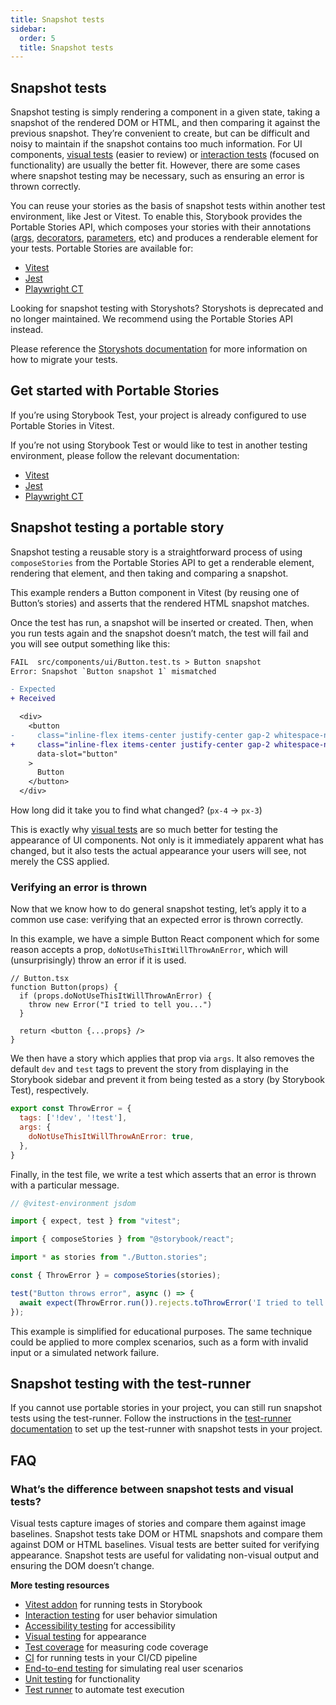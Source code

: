 ```yaml
---
title: Snapshot tests
sidebar:
  order: 5
  title: Snapshot tests
---
```


## Snapshot tests

Snapshot testing is simply rendering a component in a given state, taking a snapshot of the rendered DOM or HTML, and then comparing it against the previous snapshot. They’re convenient to create, but can be difficult and noisy to maintain if the snapshot contains too much information. For UI components, [visual tests](./visual-testing.mdx) (easier to review) or [interaction tests](./interaction-testing.mdx) (focused on functionality) are usually the better fit. However, there are some cases where snapshot testing may be necessary, such as ensuring an error is thrown correctly.

You can reuse your stories as the basis of snapshot tests within another test environment, like Jest or Vitest. To enable this, Storybook provides the Portable Stories API, which composes your stories with their annotations ([args](../writing-stories/args.mdx), [decorators](../writing-stories/decorators.mdx), [parameters](../writing-stories/parameters.mdx), etc) and produces a renderable element for your tests. Portable Stories are available for:

- [Vitest](../api/portable-stories/portable-stories-vitest.mdx)
- [Jest](../api/portable-stories/portable-stories-jest.mdx)
- [Playwright CT](../api/portable-stories/portable-stories-playwright.mdx)

<Callout variant="info">

Looking for snapshot testing with Storyshots? Storyshots is deprecated and no longer maintained. We recommend using the Portable Stories API instead.

Please reference the [Storyshots documentation](../../release-8-6/docs/writing-tests/snapshot-testing/storyshots-migration-guide.mdx) for more information on how to migrate your tests.

</Callout>

## Get started with Portable Stories

If you’re using Storybook Test, your project is already configured to use Portable Stories in Vitest.

If you’re not using Storybook Test or would like to test in another testing environment, please follow the relevant documentation:

- [Vitest](../api/portable-stories/portable-stories-vitest.mdx#1-apply-project-level-annotations)
- [Jest](../api/portable-stories/portable-stories-jest.mdx#1-apply-project-level-annotations)
- [Playwright CT](../api/portable-stories/portable-stories-playwright.mdx#1-apply-project-level-annotations)

## Snapshot testing a portable story

Snapshot testing a reusable story is a straightforward process of using `composeStories` from the Portable Stories API to get a renderable element, rendering that element, and then taking and comparing a snapshot.

This example renders a Button component in Vitest (by reusing one of Button’s stories) and asserts that the rendered HTML snapshot matches.

<CodeSnippets path="button-snapshot-test-portable-stories.md" />

Once the test has run, a snapshot will be inserted or created. Then, when you run tests again and the snapshot doesn’t match, the test will fail and you will see output something like this:

```diff
FAIL  src/components/ui/Button.test.ts > Button snapshot
Error: Snapshot `Button snapshot 1` mismatched

- Expected
+ Received

  <div>
    <button
-     class="inline-flex items-center justify-center gap-2 whitespace-nowrap rounded-md text-sm font-medium transition-all disabled:pointer-events-none disabled:opacity-50 [&_svg]:pointer-events-none [&_svg:not([class*='size-'])]:size-4 shrink-0 [&_svg]:shrink-0 outline-none focus-visible:border-ring focus-visible:ring-ring/50 focus-visible:ring-[3px] aria-invalid:ring-destructive/20 dark:aria-invalid:ring-destructive/40 aria-invalid:border-destructive bg-primary text-primary-foreground shadow-xs hover:bg-primary/90 h-9 px-4 py-2 has-[>svg]:px-3"
+     class="inline-flex items-center justify-center gap-2 whitespace-nowrap rounded-md text-sm font-medium transition-all disabled:pointer-events-none disabled:opacity-50 [&_svg]:pointer-events-none [&_svg:not([class*='size-'])]:size-4 shrink-0 [&_svg]:shrink-0 outline-none focus-visible:border-ring focus-visible:ring-ring/50 focus-visible:ring-[3px] aria-invalid:ring-destructive/20 dark:aria-invalid:ring-destructive/40 aria-invalid:border-destructive bg-primary text-primary-foreground shadow-xs hover:bg-primary/90 h-9 px-3 py-2 has-[>svg]:px-3"
      data-slot="button"
    >
      Button
    </button>
  </div>
```

<Callout variant="info" icon="💡">

How long did it take you to find what changed? (`px-4` → `px-3`)

This is exactly why [visual tests](./visual-testing.mdx) are so much better for testing the appearance of UI components. Not only is it immediately apparent what has changed, but it also tests the actual appearance your users will see, not merely the CSS applied.

</Callout>

### Verifying an error is thrown

Now that we know how to do general snapshot testing, let’s apply it to a common use case: verifying that an expected error is thrown correctly.

In this example, we have a simple Button React component which for some reason accepts a prop, `doNotUseThisItWillThrowAnError`, which will (unsurprisingly) throw an error if it is used.

```tsx
// Button.tsx
function Button(props) {
  if (props.doNotUseThisItWillThrowAnError) {
    throw new Error("I tried to tell you...")
  }

  return <button {...props} />
}
```

We then have a story which applies that prop via `args`. It also removes the default `dev` and `test` tags to prevent the story from displaying in the Storybook sidebar and prevent it from being tested as a story (by Storybook Test), respectively.

```js title="Button.stories.js"
export const ThrowError = {
  tags: ['!dev', '!test'],
  args: {
    doNotUseThisItWillThrowAnError: true,
  },
}
```

Finally, in the test file, we write a test which asserts that an error is thrown with a particular message.

```ts title="Button.test.ts"
// @vitest-environment jsdom

import { expect, test } from "vitest";

import { composeStories } from "@storybook/react";

import * as stories from "./Button.stories";

const { ThrowError } = composeStories(stories);

test("Button throws error", async () => {
  await expect(ThrowError.run()).rejects.toThrowError('I tried to tell you...');
});
```

This example is simplified for educational purposes. The same technique could be applied to more complex scenarios, such as a form with invalid input or a simulated network failure.

## Snapshot testing with the test-runner

If you cannot use portable stories in your project, you can still run snapshot tests using the test-runner. Follow the instructions in the [test-runner documentation](./integrations/test-runner.mdx#run-snapshot-tests) to set up the test-runner with snapshot tests in your project.

## FAQ

### What’s the difference between snapshot tests and visual tests?

Visual tests capture images of stories and compare them against image baselines. Snapshot tests take DOM or HTML snapshots and compare them against DOM or HTML baselines. Visual tests are better suited for verifying appearance. Snapshot tests are useful for validating non-visual output and ensuring the DOM doesn’t change.

**More testing resources**

* [Vitest addon](./integrations/vitest-addon.mdx) for running tests in Storybook
* [Interaction testing](./interaction-testing.mdx) for user behavior simulation
* [Accessibility testing](./accessibility-testing.mdx) for accessibility
* [Visual testing](./visual-testing.mdx) for appearance
* [Test coverage](./test-coverage.mdx) for measuring code coverage
* [CI](./in-ci.mdx) for running tests in your CI/CD pipeline
* [End-to-end testing](./integrations/stories-in-end-to-end-tests.mdx) for simulating real user scenarios
* [Unit testing](./integrations/stories-in-unit-tests.mdx) for functionality
* [Test runner](./integrations/test-runner.mdx) to automate test execution
